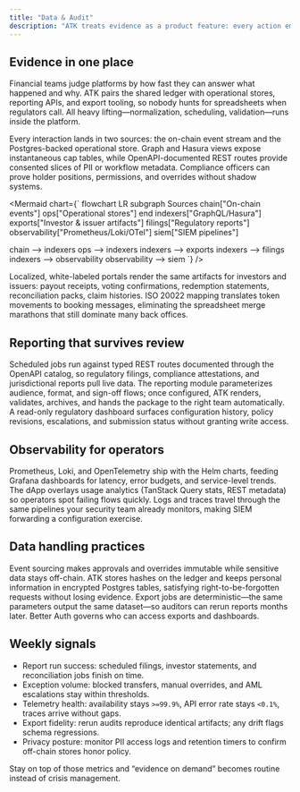```yaml
---
title: "Data & Audit"
description: "ATK treats evidence as a product feature: every action emits structured data, ready for regulators, auditors, and operations."
---
```


## Evidence in one place

Financial teams judge platforms by how fast they can answer what happened and why. ATK pairs the shared ledger with operational stores, reporting APIs, and export tooling, so nobody hunts for spreadsheets when regulators call. All heavy lifting—normalization, scheduling, validation—runs inside the platform.

Every interaction lands in two sources: the on-chain event stream and the Postgres-backed operational store. Graph and Hasura views expose instantaneous cap tables, while OpenAPI-documented REST routes provide consented slices of PII or workflow metadata. Compliance officers can prove holder positions, permissions, and overrides without shadow systems.

<Mermaid
  chart={`
flowchart LR
  subgraph Sources
    chain["On-chain events"]
    ops["Operational stores"]
  end
  indexers["GraphQL/Hasura"]
  exports["Investor & issuer artifacts"]
  filings["Regulatory reports"]
  observability["Prometheus/Loki/OTel"]
  siem["SIEM pipelines"]

  chain --> indexers
  ops --> indexers
  indexers --> exports
  indexers --> filings
  indexers --> observability
  observability --> siem
`}
/>

Localized, white-labeled portals render the same artifacts for investors and issuers: payout receipts, voting confirmations, redemption statements, reconciliation packs, claim histories. ISO 20022 mapping translates token movements to booking messages, eliminating the spreadsheet merge marathons that still dominate many back offices.

## Reporting that survives review

Scheduled jobs run against typed REST routes documented through the OpenAPI catalog, so regulatory filings, compliance attestations, and jurisdictional reports pull live data. The reporting module parameterizes audience, format, and sign-off flows; once configured, ATK renders, validates, archives, and hands the package to the right team automatically. A read-only regulatory dashboard surfaces configuration history, policy revisions, escalations, and submission status without granting write access.

## Observability for operators

Prometheus, Loki, and OpenTelemetry ship with the Helm charts, feeding Grafana dashboards for latency, error budgets, and service-level trends. The dApp overlays usage analytics (TanStack Query stats, REST metadata) so operators spot failing flows quickly. Logs and traces travel through the same pipelines your security team already monitors, making SIEM forwarding a configuration exercise.

## Data handling practices

Event sourcing makes approvals and overrides immutable while sensitive data stays off-chain. ATK stores hashes on the ledger and keeps personal information in encrypted Postgres tables, satisfying right-to-be-forgotten requests without losing evidence. Export jobs are deterministic—the same parameters output the same dataset—so auditors can rerun reports months later. Better Auth governs who can access exports and dashboards.

## Weekly signals

- Report run success: scheduled filings, investor statements, and reconciliation jobs finish on time.
- Exception volume: blocked transfers, manual overrides, and AML escalations stay within thresholds.
- Telemetry health: availability stays `>=99.9%`, API error rate stays `<0.1%`, traces arrive without gaps.
- Export fidelity: rerun audits reproduce identical artifacts; any drift flags schema regressions.
- Privacy posture: monitor PII access logs and retention timers to confirm off-chain stores honor policy.

Stay on top of those metrics and “evidence on demand” becomes routine instead of crisis management.
